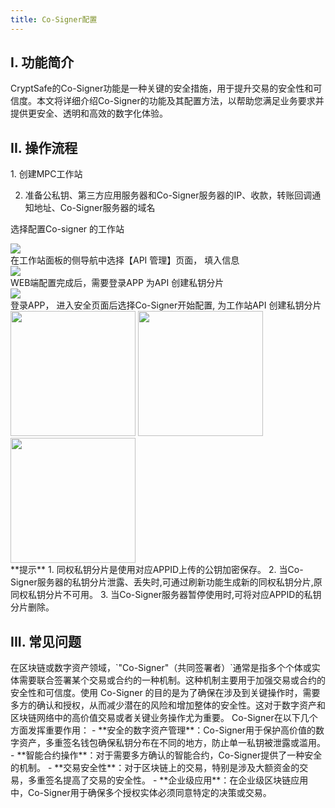 ```yaml
---
title: Co-Signer配置
---
```


## I. 功能简介

CryptSafe的Co-Signer功能是一种关键的安全措施，用于提升交易的安全性和可信度。本文将详细介绍Co-Signer的功能及其配置方法，以帮助您满足业务要求并提供更安全、透明和高效的数字化体验。

## II. 操作流程

<Steps>

<Step title="开发前准备">
1. 创建MPC工作站

2. 准备公私钥、第三方应用服务器和Co-Signer服务器的IP、收款，转账回调通知地址、Co-Signer服务器的域名
</Step>

<Step title="登录WEB端">

选择配置Co-signer 的工作站

<div className="w-full flex items-center justify-center">
<img src="/images/user-guide/apicn.png"/>
</div>

</Step>

<Step title="API 管理">
在工作站面板的侧导航中选择【API 管理】页面， 填入信息

<div className="w-full flex items-center justify-center">
    <img src="/images/user-guide/api2cn.png"/>
</div>

</Step>

<Step title="创建私钥分片">
WEB端配置完成后，需要登录APP 为API 创建私钥分片
<div className="w-full flex items-center justify-center">
    <img src="/images/user-guide/api3cn.png"/>
</div>
</Step>

<Step title="登录APP进行配置">
登录APP， 进入安全页面后选择Co-Signer开始配置, 为工作站API 创建私钥分片

<div className="w-full flex items-center justify-center">
    <CardGroup cols={3}>
    <img src="/images/user-guide/safecn.png" width="200"/>
    <img src="/images/user-guide/cosign1cn.png" width="200"/>
     <img src="/images/user-guide/cosign2cn.png" width="200"/>
    </CardGroup>
</div>
</Step>

</Steps>

<Warning>
**提示**
1. 同权私钥分片是使用对应APPID上传的公钥加密保存。
2. 当Co-Signer服务器的私钥分片泄露、丢失时,可通过刷新功能生成新的同权私钥分片,原同权私钥分片不可用。
3. 当Co-Signer服务器暂停使用时,可将对应APPID的私钥分片删除。
</Warning>

## III. 常见问题

<Accordion title="什么是Co-Signer?">
在区块链或数字资产领域，`"Co-Signer"（共同签署者）`通常是指多个个体或实体需要联合签署某个交易或合约的一种机制。这种机制主要用于加强交易或合约的安全性和可信度。使用 Co-Signer 的目的是为了确保在涉及到关键操作时，需要多方的确认和授权，从而减少潜在的风险和增加整体的安全性。这对于数字资产和区块链网络中的高价值交易或者关键业务操作尤为重要。
</Accordion>

<Accordion title="Co-Signer有什么作用？">
Co-Signer在以下几个方面发挥重要作用：
- **安全的数字资产管理**：Co-Signer用于保护高价值的数字资产，多重签名钱包确保私钥分布在不同的地方，防止单一私钥被泄露或滥用。
- **智能合约操作**：对于需要多方确认的智能合约，Co-Signer提供了一种安全的机制。
- **交易安全性**：对于区块链上的交易，特别是涉及大额资金的交易，多重签名提高了交易的安全性。
- **企业级应用**：在企业级区块链应用中，Co-Signer用于确保多个授权实体必须同意特定的决策或交易。
</Accordion>
